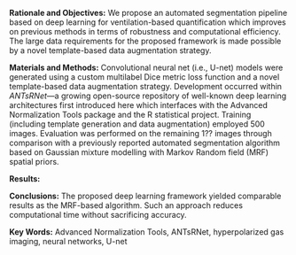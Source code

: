 

__Rationale and Objectives:__  We propose an automated segmentation pipeline
based on deep learning for ventilation-based quantification which improves on 
previous methods in terms of robustness and computational efficiency.  The 
large data requirements for the proposed framework is made possible by a novel 
template-based data augmentation strategy.

__Materials and Methods:__ Convolutional neural net (i.e., U-net) models were 
generated using a custom multilabel Dice metric loss function and a novel 
template-based data augmentation strategy.  Development occurred within 
_ANTsRNet_---a growing open-source repository of well-known deep learning 
architectures first introduced here which interfaces with the Advanced Normalization
Tools package and the R statistical project.  Training (including template generation
and data augmentation) employed $500$ images.  Evaluation was performed on the
remaining 1?? images through comparison with a previously reported 
automated segmentation algorithm based on Gaussian mixture modelling with Markov
Random field (MRF) spatial priors.

__Results:__


__Conclusions:__ The proposed deep learning framework yielded comparable results as 
the MRF-based algorithm.  Such an approach reduces computational time without 
sacrificing accuracy.  

__Key Words:__  Advanced Normalization Tools, ANTsRNet, hyperpolarized gas imaging, 
neural networks, U-net


<!--

__Abstract__

Probing lung function under a variety of conditions and/or pathologies
has been significantly facilitated by the use of hyperpolarized gas
imaging and corresponding quantitative image analysis methodologies. 
Such computational techniques permit automated (or semi-automated) 
quantification of spatial ventilation with increased reproducibility,
resolution, and robustness over traditional spirometry or radiological
readings.  Although multiple well-performing algorithms have been proposed
in the literature and are currently used in clinical research, recent
developments in maching learning (specifically deep learning) has 
generated new possibilities for quantification with improved capabilities
in terms of robustness and computational efficiency.  However, the benefits
of these approaches are realized at a cost of large data requirements.
In this work, we develop and evaluate a ventilation-based segmentation
framework for hyperpolarized gas magnetic resonance imaging.  To satisfy
the large data requirements of such a framework, we propose a novel
template-based data augmentation strategy for generating simulated data 
consistent with the population cohort.  To enhance relevance to the 
research community, we showcase this work in conjunction with the introduction 
of _ANTsRNet_---a growing repository of well-known deep learning architectures 
which interfaces with the Advanced Normalization Tools package and the R 
statistical project.

-->



\clearpage
